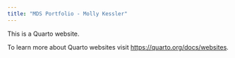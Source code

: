 ```yaml
---
title: "MDS Portfolio - Molly Kessler"
---
```


This is a Quarto website.

To learn more about Quarto websites visit <https://quarto.org/docs/websites>.
